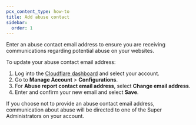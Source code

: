 ```yaml
---
pcx_content_type: how-to
title: Add abuse contact
sidebar:
  order: 1
---
```


Enter an abuse contact email address to ensure you are receiving communications regarding potential abuse on your websites.

To update your abuse contact email address:

1. Log into the [Cloudflare dashboard](https://dash.cloudflare.com) and select your account.
2. Go to **Manage Account** > **Configurations**.
3. For **Abuse report contact email address**, select **Change email address**.
4. Enter and confirm your new email and select **Save**.

If you choose not to provide an abuse contact email address, communication about abuse will be directed to one of the Super Administrators on your account.
